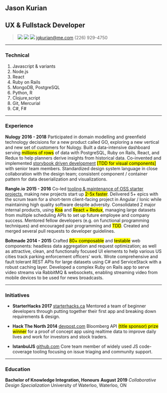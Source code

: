 
<section class="title">

# Jason Kurian
## UX & Fullstack Developer

> <a class="not-printed" href="https://github.com/JaKXz" target="_blank"><img class="logo" src="images/GitHub-Mark-120px-plus.png"/></a> <a class="not-printed" href="http://www.linkedin.com/in/jgkurian" target="_blank"><img class="logo" src="images/LinkedIn-InBug-2C.png"/></a> <a class="not-printed" href="https://twitter.com/JaKXz92" target="_blank"><img class="logo" src="images/Twitter_logo_blue.png"/></a>
> [jgkurian@me.com](mailto:jgkurian@me.com)
> (226) 929-4750

------
</section>
<section class="technical">

### Technical

1. Javascript & variants
1. Node.js
1. React
2. Ruby on Rails
2. MongoDB, PostgreSQL
2. Python, R
3. Clojure,script
3. Git, Mercurial
3. C#, F#

------
</section>
<section class="experience">

### Experience

**Nulogy** <span class="right">__2016 - 2018__</span>
  Participated in domain modelling and greenfield technology decisions for a new product called GO, exploring a new vertical and new set of customers for Nulogy.
  Built a data-intensive dashboard serving <mark>millions of rows</mark> of data with PostgreSQL, Ruby on Rails, React, and Redux to help planners derive insights from historical data.
  Co-invented and implemented [storybook driven development](https://medium.com/nulogy/storybook-driven-development-a3c517276c07) <mark>[TDD for visual components]</mark> with senior team members.
  Standardized design system language in close collaboration with the design team; consistent component / container pattern for data deserialization and visualizations.


**Rangle.io** <span class="right">__2015 - 2016__</span>
  Co-led [tooling & maintenance of OSS starter projects](https://github.com/rangle?utf8=%E2%9C%93&q=starter&type=&language=), making new projects start up <mark>2-5x faster</mark>.
  Delivered 5+ epics with the scrum team for a short-term client-facing project in Angular / Ionic while maintaining high quality software despite adversity.
  Consolidated 2 major internal products, using <mark>Koa</mark> and <mark>React + Redux</mark>, managing large datasets from multiple scheduling APIs to set up future employee and company success.
  Mentored fellow developers (e.g. on functional programming techniques) and encouraged pair programming and <mark>TDD</mark>.
  Created and merged several pull requests to developer guidelines.

**Boltmade** <span class="right">__2014 - 2015__</span>
  Crafted <mark>80+ composable</mark> and <mark>testable</mark> web components: headless data aggregation and request optimization; as well as attractive, clean, and functionally focused UI elements to help various US cities track parking enforcement officers' work.
  Wrote comprehensive and fault tolerant REST APIs for large datasets using C# and ServiceStack with a robust caching layer.
  Developed a complex Ruby on Rails app to serve video streams via RabbitMQ & websockets, enabling streaming video from mobile devices to be used for news broadcasts.

------
</section>
<section class="initiatives">

### Initiatives

* **StarterHacks 2017**
  <a href="https://starterhacks.ca/" target="_blank">starterhacks.ca</a>
  Mentored a team of beginner developers through putting together their first app and breaking down requirements & design.

* **Hack The North 2014**
  <a href="http://devpost.com/software/stock-slate" target="_blank">devpost.com</a>
  Bloomberg API <mark>(title sponsor) prize winner</mark> for a proof of concept app using realtime data to improve daily lives and work for investors and stock traders.

* **IstanbulJS**
  <a href="https://github.com/istanbuljs" target="_blank">github.com</a>
  Core team member of widely used JS code-coverage tooling focusing on issue triaging and community support.

------
</section>
<section class="education">

### Education

**Bachelor of Knowledge Integration, Honours** <span class="right">__August 2019__</span>
  *Collaborative Design Specialization*
  University of Waterloo, Waterloo, ON
</section>
